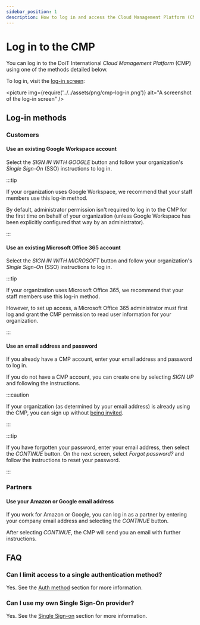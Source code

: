 ```yaml
---
sidebar_position: 1
description: How to log in and access the Cloud Management Platform (CMP)
---
```


# Log in to the CMP

You can log in to the DoiT International _Cloud Management Platform_ (CMP) using one of the methods detailed below.

To log in, visit the [log-in screen](https://app.doit-intl.com/login):

<picture
  img={require('../../assets/png/cmp-log-in.png')}
  alt="A screenshot of the log-in screen"
/>

## Log-in methods

### Customers

#### Use an existing Google Workspace account

<!-- textlint-disable terminology -->

Select the _SIGN IN WITH GOOGLE_ button and follow your organization's _Single Sign-On_ (SSO) instructions to log in.

<!-- textlint-enable -->

:::tip

If your organization uses Google Workspace, we recommend that your staff members use this log-in method.

By default, administrator permission isn't required to log in to the CMP for the first time on behalf of your organization (unless Google Workspace has been explicitly configured that way by an administrator).

:::

#### Use an existing Microsoft Office 365 account

Select the _SIGN IN WITH MICROSOFT_ button and follow your organization's _Single Sign-On_ (SSO) instructions to log in.

:::tip

If your organization uses Microsoft Office 365, we recommend that your staff members use this log-in method.

However, to set up access, a Microsoft Office 365 administrator must first log and grant the CMP permission to read user information for your organization.

:::

#### Use an email address and password

If you already have a CMP account, enter your email address and password to log in.

If you do not have a CMP account, you can create one by selecting _SIGN UP_ and following the instructions.

:::caution

If your organization (as determined by your email address) is already using the CMP, you can sign up without [being invited](../user-management/creating-a-new-user.mdx#inviting-new-users).

:::

:::tip

If you have forgotten your password, enter your email address, then select the _CONTINUE_ button. On the next screen, select _Forgot password?_ and follow the instructions to reset your password.

:::

### Partners

#### Use your Amazon or Google email address

If you work for Amazon or Google, you can log in as a partner by entering your company email address and selecting the _CONTINUE_ button.

After selecting _CONTINUE_, the CMP will send you an email with further instructions.

## FAQ

### Can I limit access to a single authentication method?

Yes. See the [Auth method](../user-management/authentication.mdx#auth-provider) section for more information.

### Can I use my own Single Sign-On provider?

Yes. See the [Single Sign-on](../user-management/authentication.mdx#single-sign-on) section for more information.
